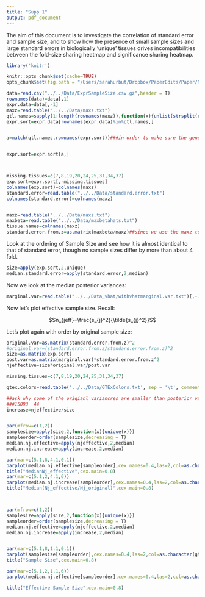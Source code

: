 ```yaml
---
title: "Supp 1"
output: pdf_document
---
```



The aim of this document is to investigate the correlation of standard error and sample size, and to show how the presence of small sample sizes and large standard errors in biologically 'unique' tissues drives incompatibilities between the fold-size sharing heatmap and significance sharing heatmap.

```r
library('knitr')

knitr::opts_chunk$set(cache=TRUE)
opts_chunk$set(fig.path = "/Users/sarahurbut/Dropbox/PaperEdits/Paper/NGRevision/Figureswithres/") 

data=read.csv("../../Data/ExprSampleSize.csv.gz",header = T)
rownames(data)=data[,1]
expr.data=data[,-1]
maxz=read.table("../../Data/maxz.txt")
qtl.names=sapply(1:length(rownames(maxz)),function(x){unlist(strsplit(rownames(maxz)[x], "[_]"))[[1]]})
expr.sort=expr.data[rownames(expr.data)%in%qtl.names,]


a=match(qtl.names,rownames(expr.sort))###in order to make sure the gene names are the same in both


expr.sort=expr.sort[a,]



missing.tissues=c(7,8,19,20,24,25,31,34,37)
exp.sort=expr.sort[,-missing.tissues]
colnames(exp.sort)=colnames(maxz)
standard.error=read.table("../../Data/standard.error.txt")
colnames(standard.error)=colnames(maxz)


maxz=read.table("../../Data/maxz.txt")
maxbeta=read.table("../../Data/maxbetahats.txt")
tissue.names=colnames(maxz)
standard.error.from.z=as.matrix(maxbeta/maxz)##since we use the maxz to compute this model, we should use this standard error


```
Look at the ordering of Sample Size and see how it is almost identical to that of standard error, though no sample sizes differ by more than about 4 fold. 

```r
size=apply(exp.sort,2,unique)
median.standard.error=apply(standard.error,2,median)
```



Now we look at the median posterior variances:
```r
marginal.var=read.table("../../Data_vhat/withvhatmarginal.var.txt")[,-1]
```

Now let's plot effective sample size. Recall:

$$n_{jeff}=\frac{s_{j}^2}{\tilde{s_{j}^2}}$$

Let's plot again with order by original sample size:
```r
original.var=as.matrix(standard.error.from.z)^2
#original.var=(standard.error.from.z/standard.error.from.z)^2
size=as.matrix(exp.sort)
post.var=as.matrix(marginal.var)*standard.error.from.z^2
njeffective=size*original.var/post.var

missing.tissues=c(7,8,19,20,24,25,31,34,37)

gtex.colors=read.table('../../Data/GTExColors.txt', sep = '\t', comment.char = '')[-missing.tissues,2]

##ask why some of the origianl variancres are smaller than posterior variances, even though calculations are right (e.g. 16012, 44)
###15093  44
increase=njeffective/size


par(mfrow=c(1,2))
samplesize=apply(size,2,function(x){unique(x)})
sampleorder=order(samplesize,decreasing = T)
median.nj.effective=apply(njeffective,2,median)
median.nj.increase=apply(increase,2,median)

par(mar=c(5.1,8,4.1,0.1))
barplot(median.nj.effective[sampleorder],cex.names=0.4,las=2,col=as.character(gtex.colors[sampleorder]),horiz = T)
title("MedianNj_effective",cex.main=0.8)
par(mar=c(5.1,2,4.1,6))
barplot(median.nj.increase[sampleorder],cex.names=0.4,las=2,col=as.character(gtex.colors[sampleorder]),horiz = T,names="",xlim=c(16,0))
title("Median(Nj_effective/Nj_original)",cex.main=0.8)



par(mfrow=c(1,2))
samplesize=apply(size,2,function(x){unique(x)})
sampleorder=order(samplesize,decreasing = T)
median.nj.effective=apply(njeffective,2,median)
median.nj.increase=apply(increase,2,median)


par(mar=c(5.1,8,1.1,0.1))
barplot(samplesize[sampleorder],cex.names=0.4,las=2,col=as.character(gtex.colors[sampleorder]),horiz = T,xlim=c(0,2000))
title("Sample Size",cex.main=0.8)

par(mar=c(5.1,2,1.1,6))
barplot(median.nj.effective[sampleorder],cex.names=0.4,las=2,col=as.character(gtex.colors[sampleorder]),horiz = T,names="",xlim=c(0,2000))

title("Effective Sample Size",cex.main=0.8)
```
